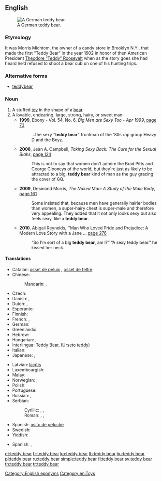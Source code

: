 ==English==
[[Image:Teddy bear 27.jpg|thumb|right|A German teddy bear.]]

===Etymology===
It was Morris Michtom, the owner of a candy store in Brooklyn N.Y., that made the first “Teddy Bear” in the year 1902 in honor of then American President [[w:Theodore Roosevelt|Theodore “Teddy” Roosevelt]] when as the story goes she had heard he’d refused to shoot a bear cub on one of his hunting trips.

===Alternative forms===
* [[teddybear]]

===Noun===
{{en-noun|sg=[[teddy]] [[bear]]}}

# A stuffed [[toy]] in the shape of a [[bear]].
# A lovable, endearing, large, strong, hairy, or sweet man
#* '''1999''', Ebony - Vol. 54, No. 6, ''Big Men are Sexy Too - Apr 1999'', [http://books.google.com/books?id=bGhBnOWqtyEC&pg=PA73&dq=sexy+teddy+bear+man&hl=en&sa=X&ei=y-jgT8y5BeWe2wXR5ZnTCw&ved=0CDoQ6AEwAA page 73]
#*: ...the sexy "'''teddy bear'''" frontman of the '80s rap group Heavy D and the Boyz.
#* '''2008''', Jean A. Campbell, ''Taking Sexy Back: The Cure for the Sexual Blahs'', [http://books.google.com/books?id=Oux3Ath35uYC&pg=PA124&dq=sexy+teddy+bear+man&hl=en&sa=X&ei=y-jgT8y5BeWe2wXR5ZnTCw&ved=0CEQQ6AEwAg page 124]
#*: This is not to say that women don't admire the Brad Pitts and George Clooneys of the world, but they're just as likely to be attracted to a big, '''teddy bear''' kind of man as the guy gracing the cover of GQ.
#* '''2009''', Desmond Morris, ''The Naked Man: A Study of the Male Body'', [http://books.google.com/books?id=m0Nv4pUM3JoC&pg=PA161&dq=sexy+teddy+bear+man&hl=en&sa=X&ei=y-jgT8y5BeWe2wXR5ZnTCw&ved=0CFgQ6AEwBg page 161]
#*: Some insisted that, because men have generally hairier bodies than women, a super-hairy chest is super-male and therefore very appealing. They added that it not only looks sexy but also feels sexy, like a '''teddy bear'''.
#* '''2010''', Abigail Reynolds, ''Man Who Loved Pride and Prejudice: A Modern Love Story with a Jane ... [http://books.google.com/books?id=3H7pxJfLPqYC&pg=PA276&dq=sexy+teddy+bear+man&hl=en&sa=X&ei=y-jgT8y5BeWe2wXR5ZnTCw&ved=0CEoQ6AEwAw page 276]
#*: “So I'm sort of a big '''teddy bear''', am I?” “A sexy teddy bear.” he kissed her neck.

====Translations====
{{trans-top|a stuffed toy bear}}
* Catalan: [[osset de peluix]] {{m}}, [[osset de feltre]] {{m}}
* Chinese:
*: Mandarin: {{t|cmn|泰迪熊|tr=tàidíxióng|sc=Hani}}, {{t|cmn|玩具熊|tr=wánjùxióng|sc=Hani}}
* Czech: {{t-|cs|medvídek|m}}
* Danish: {{t-|da|bamse}},  {{t-|da|teddybjørn}}
* Dutch: {{t-|nl|teddybeer|m}},  {{t-|nl|knuffelbeer|m}}
* Esperanto: {{t-|eo|pluŝa urso}}
* Finnish: {{t+|fi|nallekarhu}}
* French: {{t+|fr|ours en peluche|m}}, {{t+|fr|nounours|m}}
* German: {{t+|de|Teddybär|m}}
* Greenlandic: {{t-|kl|bamse}}
* Hebrew: {{t+|he|דובי|m|tr=dúbi|sc=Hebr}}
* Hungarian: {{t+|hu|maci}}, {{t+|hu|mackó}}
* Interlingua: [[Teddy Bear]], ([[Urseto teddy]])
* Italian: {{t-|it|orsacchiotto|m}}
* Japanese: {{t|ja|テディベア|tr=tedibea}}, {{t-|ja|ぬいぐるみ|tr=nuigurumi}}
{{trans-mid}}
* Latvian: [[lācītis]]
* Luxembourgish: {{t+|lb|Teddy|m}}
* Malay: {{t-|ms|beruang peluk}}
* Norwegian: {{t-|no|bamse|m}},  {{t-|no|teddybjørn|m}}
* Polish: {{t+|pl|pluszowy miś}}
* Portuguese: {{t-|pt|ursinho de pelúcia|m}}
* Russian: {{t-|ru|плюшевый мишка|m|tr=pl'úševyj míška}}, {{t+|ru|мишка|m|tr=míška}}
* Serbian:
*: Cyrillic: {{t|sh|меца|m}}, {{t|sh|меда|m}}, {{t|sh|медо|m}}
*: Roman: {{t|sh|meca|m}}, {{t|sh|meda|m}}, {{t|sh|medo|m}}
* Spanish: [[osito de peluche]] {{m}}
* Swedish: {{t-|sv|teddybjörn|c}}
* Yiddish: {{t-|yi|ber|n|sc=Hebr|xs=Yiddish}}
{{trans-bottom}}

{{trans-top|lovable man}}
* Spanish: {{t-|es|papi chulo|m}}, {{t-|es|osito|m}}
{{trans-mid}}
{{trans-bottom}}

[[Category:English eponyms]]
[[Category:en:Toys]]

[[et:teddy bear]]
[[fr:teddy bear]]
[[ko:teddy bear]]
[[lb:teddy bear]]
[[hu:teddy bear]]
[[pl:teddy bear]]
[[ru:teddy bear]]
[[simple:teddy bear]]
[[fi:teddy bear]]
[[sv:teddy bear]]
[[th:teddy bear]]
[[tr:teddy bear]]